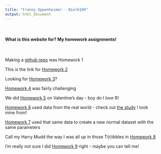```yaml
---
title: "Franny Oppenheimer - Biol6100"
output: html_document
---
```


<br/>

#### What is this website for? My homework assignments!

<br/>

Making a [github repo](https://github.com/FOpp14/ComputationalBiology) was Homework 1

This is the link for [Homework 2](Homework_02.html)

Looking for [Homework 3](Homework_03.html)?

[Homework 4](Homework_04.html) was fairly challenging

We did [Homework 5](Homework_05.html) on Valentine's day - boy do I *love* R!

[Homework 6](Homework_06.html) used data from the real world - check out [the study](https://pubmed.ncbi.nlm.nih.gov/30464066/) I took mine from!

[Homework 7](Homework_07.html) used that same data to create a new normal dataset with the same parameters

Call my Harry Mudd the way I was all up in those T(r)ibbles in [Homework 8](Homework_08.html)

I'm really not sure I did [Homework 9](Homework_09) right - maybe you can tell me!
